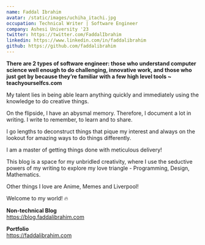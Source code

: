 ```yaml
---
name: Faddal Ibrahim
avatar: /static/images/uchiha_itachi.jpg
occupation: Technical Writer | Software Engineer
company: Ashesi University '23
twitter: https://twitter.com/FaddalIbrahim
linkedin: https://www.linkedin.com/in/faddalibrahim
github: https://github.com/faddalibrahim
---
```


**There are 2 types of software engineer: those who understand computer science well enough to do challenging, innovative work, and those who just get by because they’re familiar with a few high level tools ~ teachyourselfcs.com**

My talent lies in being able learn anything quickly and immediately using the knowledge to do creative things.

On the flipside, I have an abysmal memory. Therefore, I document a lot in writing. I write to remember, to learn and to share.

I go lengths to deconstruct things that pique my interest and always on the lookout for amazing ways to do things differently.

I am a master of getting things done with meticulous delivery!

This blog is a space for my unbridled creativity, where I use the seductive powers of my writing to explore my love triangle - Programming, Design, Mathematics.

Other things I love are Anime, Memes and Liverpool!

Welcome to my world! 🔥

**Non-technical Blog**  
https://blog.faddalibrahim.com

**Portfolio**  
https://faddalibrahim.com
